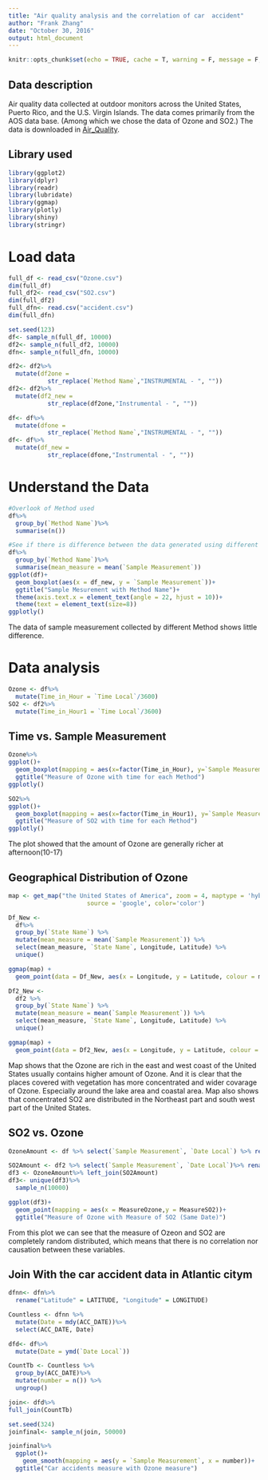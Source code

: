 ```yaml
---
title: "Air quality analysis and the correlation of car  accident"
author: "Frank Zhang"
date: "October 30, 2016"
output: html_document
---
```


```r
knitr::opts_chunk$set(echo = TRUE, cache = T, warning = F, message = F, cache.lazy = FALSE)
```

## Data description
Air quality data collected at outdoor monitors across the United States, Puerto Rico, and the U.S. Virgin Islands. The data comes primarily from the AOS data base. (Among which we chose the data of Ozone and SO2.) The data is downloaded in
[Air_Quality](https://aqsdr1.epa.gov/aqsweb/aqstmp/airdata/download_files.html#Raw).


## Library used
```r
library(ggplot2)
library(dplyr)
library(readr)
library(lubridate)
library(ggmap)
library(plotly)
library(shiny)
library(stringr)
```


# Load data

```r
full_df <- read_csv("Ozone.csv")
dim(full_df)
full_df2<- read_csv("SO2.csv")
dim(full_df2)
full_dfn<- read.csv("accident.csv")
dim(full_dfn)
```

```r
set.seed(123)
df<- sample_n(full_df, 10000)
df2<- sample_n(full_df2, 10000)
dfn<- sample_n(full_dfn, 10000)
```

```r
df2<- df2%>%
  mutate(df2one = 
           str_replace(`Method Name`,"INSTRUMENTAL - ", ""))
df2<- df2%>%
  mutate(df2_new = 
           str_replace(df2one,"Instrumental - ", ""))

df<- df%>%
  mutate(dfone = 
           str_replace(`Method Name`,"INSTRUMENTAL - ", ""))
df<- df%>%
  mutate(df_new = 
           str_replace(dfone,"Instrumental - ", ""))

```

# Understand the Data
```r
#Overlook of Method used
df%>%
  group_by(`Method Name`)%>%
  summarise(n())
```

```r
#See if there is difference between the data generated using different Method.
df%>%
  group_by(`Method Name`)%>%
  summarise(mean_measure = mean(`Sample Measurement`))
ggplot(df)+
  geom_boxplot(aes(x = df_new, y = `Sample Measurement`))+
  ggtitle("Sample Mesurement with Method Name")+
  theme(axis.text.x = element_text(angle = 22, hjust = 10))+
  theme(text = element_text(size=8))
ggplotly()
```

The data of sample measurement collected by different Method shows little difference. 

# Data analysis
```r
Ozone <- df%>%
  mutate(Time_in_Hour = `Time Local`/3600)
SO2 <- df2%>%
  mutate(Time_in_Hour1 = `Time Local`/3600)
```

## Time vs. Sample Measurement
```r
Ozone%>%
ggplot()+
  geom_boxplot(mapping = aes(x=factor(Time_in_Hour), y=`Sample Measurement`)) +
  ggtitle("Measure of Ozone with time for each Method")
ggplotly()
```

```r
SO2%>%
ggplot()+
  geom_boxplot(mapping = aes(x=factor(Time_in_Hour1), y=`Sample Measurement`)) +
  ggtitle("Measure of SO2 with time for each Method")
ggplotly()
```
The plot showed that the amount of Ozone are generally richer at afternoon(10-17)

## Geographical Distribution of Ozone
```r
map <- get_map("the United States of America", zoom = 4, maptype = 'hybrid',
                      source = 'google', color='color')

Df_New <- 
  df%>%
  group_by(`State Name`) %>%
  mutate(mean_measure = mean(`Sample Measurement`)) %>%
  select(mean_measure, `State Name`, Longitude, Latitude) %>%
  unique()

ggmap(map) + 
  geom_point(data = Df_New, aes(x = Longitude, y = Latitude, colour = mean_measure), size = 3, alpha = 0.5)

Df2_New <- 
  df2 %>%
  group_by(`State Name`) %>%
  mutate(mean_measure = mean(`Sample Measurement`)) %>%
  select(mean_measure, `State Name`, Longitude, Latitude) %>%
  unique()

ggmap(map) + 
  geom_point(data = Df2_New, aes(x = Longitude, y = Latitude, colour = mean_measure), size = 3, alpha = 0.5)
```
Map shows that the Ozone are rich in the east and west coast of the United States usually contains higher amount of Ozone. And it is clear that the places covered with vegetation has more concentrated and wider covarage of Ozone. Especially around the lake area and coastal area.
Map also shows that concentrated SO2 are distributed in the Northeast part and south west part of the United States. 

## SO2 vs. Ozone
```r
OzoneAmount <- df %>% select(`Sample Measurement`, `Date Local`) %>% rename("MeasureOzone" = `Sample Measurement`)

SO2Amount <- df2 %>% select(`Sample Measurement`, `Date Local`)%>% rename("MeasureSO2" = `Sample Measurement`)
df3 <- OzoneAmount%>% left_join(SO2Amount)
df3<- unique(df3)%>%
  sample_n(10000)
```

```r
ggplot(df3)+
  geom_point(mapping = aes(x = MeasureOzone,y = MeasureSO2))+
  ggtitle("Measure of Ozone with Measure of SO2 (Same Date)")
```
From this plot we can see that the measure of Ozeon and SO2 are completely random distributed, which means that there is no correlation nor causation between these variables.

## Join With the car accident data in Atlantic citym
```r
dfnn<- dfn%>%
  rename("Latitude" = LATITUDE, "Longitude" = LONGITUDE)

Countless <- dfnn %>%
  mutate(Date = mdy(ACC_DATE))%>%
  select(ACC_DATE, Date)

dfd<- df%>%
  mutate(Date = ymd(`Date Local`))

CountTb <- Countless %>%
  group_by(ACC_DATE)%>%
  mutate(number = n()) %>%
  ungroup()

join<- dfd%>%
full_join(CountTb)

set.seed(324)
joinfinal<- sample_n(join, 50000)
```

```r
joinfinal%>%
  ggplot()+
    geom_smooth(mapping = aes(y = `Sample Measurement`, x = number))+
  ggtitle("Car accidents measure with Ozone measure")
```